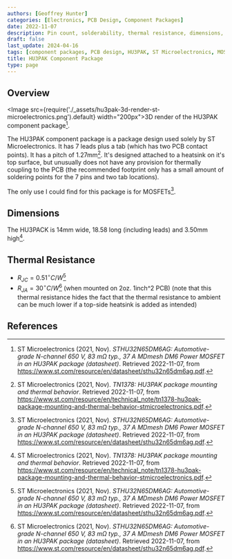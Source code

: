 ```yaml
---
authors: [Geoffrey Hunter]
categories: [Electronics, PCB Design, Component Packages]
date: 2022-11-07
description: Pin count, solderability, thermal resistance, dimensions, land pattern, 3D models and more info for the HU3PAK component package.
draft: false
last_update: 2024-04-16
tags: [component packages, PCB design, HU3PAK, ST Microelectronics, MOSFETs, thermal resistance, heatsinks]
title: HU3PAK Component Package
type: page
---
```


## Overview

<Image src={require('./_assets/hu3pak-3d-render-st-microelectronics.png').default} width="200px">3D render of the HU3PAK component package[^bib-st-micro-sthu32n65dm6ag-ds].</Image>

The HU3PAK component package is a package design used solely by ST Microelectronics. It has 7 leads plus a tab (which has two PCB contact points). It has a pitch of 1.27mm[^bib-st-micro-hu3pak-package-mounting]. It's designed attached to a heatsink on it's top surface, but unusually does not have any provision for thermally coupling to the PCB (the recommended footprint only has a small amount of soldering points for the 7 pins and two tab locations).

The only use I could find for this package is for MOSFETs[^bib-st-micro-sthu32n65dm6ag-ds].

## Dimensions

The HU3PACK is 14mm wide, 18.58 long (including leads) and 3.50mm high[^bib-st-micro-hu3pak-package-mounting].

## Thermal Resistance

* $R_{JC} = 0.51^{\circ}C/W$[^bib-st-micro-sthu32n65dm6ag-ds]
* $R_{JA} = 30^{\circ}C/W$[^bib-st-micro-sthu32n65dm6ag-ds] (when mounted on 2oz. 1inch^2 PCB) (note that this thermal resistance hides the fact that the thermal resistance to ambient can be much lower if a top-side heatsink is added as intended)

## References

[^bib-st-micro-hu3pak-package-mounting]: ST Microelectronics (2021, Nov). _TN1378:  HU3PAK package mounting and thermal behavior_. Retrieved 2022-11-07, from https://www.st.com/resource/en/technical_note/tn1378-hu3pak-package-mounting-and-thermal-behavior-stmicroelectronics.pdf.
[^bib-st-micro-sthu32n65dm6ag-ds]: ST Microelectronics (2021, Nov). _STHU32N65DM6AG: Automotive-grade N-channel 650 V, 83 mΩ typ., 37 A MDmesh DM6 Power MOSFET in an HU3PAK package (datasheet)_. Retrieved 2022-11-07, from https://www.st.com/resource/en/datasheet/sthu32n65dm6ag.pdf.
